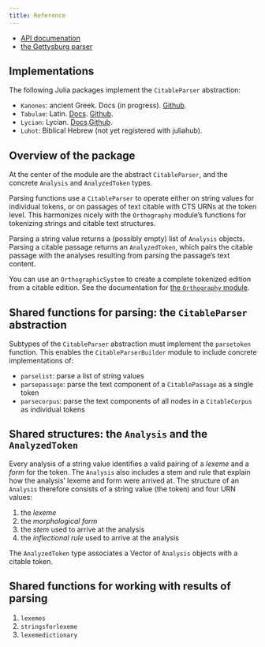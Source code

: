 ```yaml
---
title: Reference
---
```



- [API documenation](./apis.qmd)
- [the Gettysburg parser](./gburg.qmd)


## Implementations


The following Julia packages implement the `CitableParser` abstraction:


- `Kanones`: ancient Greek. Docs (in progress). [Github](https://github.com/neelsmith/Kanones.jl).
- `Tabulae`: Latin. [Docs](https://neelsmith.github.io/Tabulae.jl/stable/). [Github](https://github.com/neelsmith/Tabulae.jl).
- `Lycian`: Lycian. [Docs](https://neelsmith.github.io/Lycian.jl/stable/).[Github](https://github.com/neelsmith/Lycian.jl).
- `Luhot`: Biblical Hebrew (not yet registered with juliahub).


## Overview of the package



At the center of the module are the abstract `CitableParser`, and the concrete `Analysis` and `AnalyzedToken` types. 

Parsing functions use a `CitableParser` to operate either on string values for individual tokens, or on passages of text citable with CTS URNs at the token level.  This harmonizes nicely with the `Orthography` module's functions for tokenizing strings and citable text structures.

Parsing a string value returns a (possibly empty) list of `Analysis` objects.  Parsing a citable passage returns an `AnalyzedToken`, which pairs the citable passage with the analyses resulting from parsing the passage's text content.


::: {.callout-tip title="Tokenize a citable text"}

You can use an `OrthographicSystem` to create a complete tokenized edition from a citable edition. See the documentation for [the `Orthography` module](https://neelsmith.quarto.pub/orthography/tutorials/corpora.html).
:::    



## Shared functions for parsing: the `CitableParser` abstraction

Subtypes of the `CitableParser` abstraction must implement the `parsetoken` function.  This enables the `CitableParserBuilder` module to include concrete implementations of:

- `parselist`: parse a list of string values
- `parsepassage`: parse the text component of a `CitablePassage` as a single token
- `parsecorpus`: parse the text components of all nodes in a `CitableCorpus` as individual tokens



## Shared structures: the `Analysis` and the `AnalyzedToken` 

Every analysis of a string value identifies a valid pairing of a *lexeme* and a *form* for the token.  The `Analysis` also includes a stem and rule that explain how the analysis' lexeme and form were arrived at.  The structure of an `Analysis` therefore consists of a string value (the token) and four URN values:

1. the *lexeme*
2. the *morphological form*
3. the *stem* used to arrive at the analysis
4. the *inflectional rule* used to arrive at the analysis

The `AnalyzedToken` type associates a Vector of `Analysis` objects with a citable token.


## Shared functions for working with results of parsing

1. `lexemes` 
1. `stringsforlexeme` 
1. `lexemedictionary`


